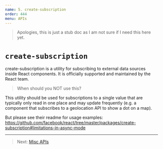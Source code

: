 ```yaml
---
name: 5. create-subscription
order: 444
menu: APIs
---
```


> Apologies, this is just a stub doc as I am not sure if I need this here yet.

# `create-subscription`

create-subscription is a utility for subscribing to external data sources inside React components. It is officially supported and maintained by the React team.

> When should you NOT use this?

This utility should be used for subscriptions to a single value that are typically only read in one place and may update frequently (e.g. a component that subscribes to a geolocation API to show a dot on a map).


But please see their readme for usage examples: https://github.com/facebook/react/tree/master/packages/create-subscription#limitations-in-async-mode


--- 

> Next: [Misc APIs](/docs-misc-apis)


